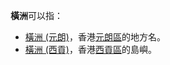 {{不是|橫州}}
'''橫洲'''可以指：

* [[橫洲_(元朗)|橫洲 (元朗)]]，香港[[元朗區|元朗區]]的地方名。
* [[橫洲_(西貢)|橫洲 (西貢)]]，香港[[西貢區|西貢區]]的島嶼。

{{disambig|Cat=二字地名消歧义}}